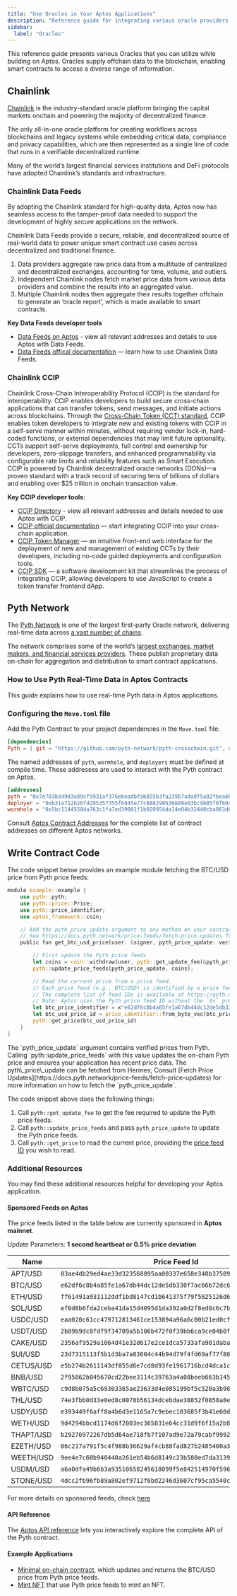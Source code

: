 ```yaml
---
title: "Use Oracles in Your Aptos Applications"
description: "Reference guide for integrating various oracle providers like Pyth Network to access off-chain data in smart contracts."
sidebar:
  label: "Oracles"
---
```



This reference guide presents various Oracles that you can utilize while building on Aptos. Oracles supply offchain data to the blockchain, enabling smart contracts to access a diverse range of information.

## Chainlink 

[Chainlink](https://chain.link/) is the industry-standard oracle platform bringing the capital markets onchain and powering the majority of decentralized finance. 

The only all-in-one oracle platform for creating workflows across blockchains and legacy systems while embedding critical data, compliance and privacy capabilities, which are then represented as a single line of code that runs in a verifiable decentralized runtime.

Many of the world’s largest financial services institutions and DeFi protocols have adopted Chainlink’s standards and infrastructure.

### Chainlink Data Feeds

By adopting the Chainlink standard for high-quality data, Aptos now has seamless access to the tamper-proof data needed to support the development of highly secure applications on the network.

Chainlink Data Feeds provide a secure, reliable, and decentralized source of real-world data to power unique smart contract use cases across decentralized and traditional finance.

1. Data providers aggregate raw price data from a multitude of centralized and decentralized exchanges, accounting for time, volume, and outliers.
2. Independent Chainlink nodes fetch market price data from various data providers and combine the results into an aggregated value.
3. Multiple Chainlink nodes then aggregate their results together offchain to generate an ‘oracle report’, which is made available to smart contracts. 

**Key Data Feeds developer tools**
- [Data Feeds on Aptos](https://docs.chain.link/data-feeds/price-feeds/addresses?page=1&testnetPage=1&network=aptos) - view all relevant addresses and details to use Aptos with Data Feeds.
- [Data Feeds offical documentation](https://data.chain.link/feeds) — learn how to use Chainlink Data Feeds.

### Chainlink CCIP

Chainlink Cross-Chain Interoperability Protocol (CCIP) is the standard for interoperability. CCIP enables developers to build secure cross-chain applications that can transfer tokens, send messages, and initiate actions across blockchains. Through the [Cross-Chain Token (CCT) standard](https://blog.chain.link/ccip-v-1-5-upgrade/), CCIP enables token developers to integrate new and existing tokens with CCIP in a self-serve manner within minutes, without requiring vendor lock-in, hard-coded functions, or external dependencies that may limit future optionality. CCTs support self-serve deployments, full control and ownership for developers, zero-slippage transfers, and enhanced programmability via configurable rate limits and reliability features such as Smart Execution. CCIP is powered by Chainlink decentralized oracle networks (DONs)—a proven standard with a track record of securing tens of billions of dollars and enabling over $25 trillion in onchain transaction value.

**Key CCIP developer tools**:
- [CCIP Directory](https://docs.chain.link/ccip/directory/mainnet/chain/aptos-mainnet) - view all relevant addresses and details needed to use Aptos with CCIP.
- [CCIP official documentation](https://docs.chain.link/ccip) — start integrating CCIP into your cross-chain application.
- [CCIP Token Manager](https://tokenmanager.chain.link/) — an intuitive front-end web interface for the deployment of new and management of existing CCTs by their developers, including no-code guided deployments and configuration tools. 
- [CCIP SDK](https://docs.chain.link/ccip/ccip-javascript-sdk) — a software development kit that streamlines the process of integrating CCIP, allowing developers to use JavaScript to create a token transfer frontend dApp. 

## Pyth Network

The [Pyth Network](https://pyth.network/) is one of the largest first-party Oracle network, delivering real-time data across [a vast number of chains](https://docs.pyth.network/price-feeds/contract-addresses).

The network comprises some of the world’s [largest exchanges, market makers, and financial services providers](https://pyth.network/publishers). These publish proprietary data on-chain for aggregation and distribution to smart contract applications.

### How to Use Pyth Real-Time Data in Aptos Contracts

This guide explains how to use real-time Pyth data in Aptos applications.

### Configuring the `Move.toml` file

Add the Pyth Contract to your project dependencies in the `Move.toml` file:

```toml copy
[dependencies]
Pyth = { git = "https://github.com/pyth-network/pyth-crosschain.git", subdir = "target_chains/aptos/contracts", rev = "main" }
```

The named addresses of `pyth`, `wormhole`, and `deployers` must be defined at compile time. These addresses are used to interact with the Pyth contract on Aptos.

```toml copy
[addresses]
pyth = "0x7e783b349d3e89cf5931af376ebeadbfab855b3fa239b7ada8f5a92fbea6b387"
deployer = "0xb31e712b26fd295357355f6845e77c888298636609e93bc9b05f0f604049f434"
wormhole = "0x5bc11445584a763c1fa7ed39081f1b920954da14e04b32440cba863d03e19625"
```

Consult [Aptos Contract Addresses](https://docs.pyth.network/price-feeds/contract-addresses/aptos) for the complete list of contract addresses on different Aptos networks.

## Write Contract Code

The code snippet below provides an example module fetching the BTC/USD price from Pyth price feeds:

```rust {21} copy
module example::example {
    use pyth::pyth;
    use pyth::price::Price;
    use pyth::price_identifier;
    use aptos_framework::coin;

    // Add the pyth_price_update argument to any method on your contract that needs to read the Pyth price.
    // See https://docs.pyth.network/price-feeds/fetch-price-updates for more information on how to fetch the pyth_price_update.
    public fun get_btc_usd_price(user: &signer, pyth_price_update: vector<vector<u8>>): Price {

        // First update the Pyth price feeds
        let coins = coin::withdraw(user, pyth::get_update_fee(&pyth_price_update));
        pyth::update_price_feeds(pyth_price_update, coins);

        // Read the current price from a price feed.
        // Each price feed (e.g., BTC/USD) is identified by a price feed ID.
        // The complete list of feed IDs is available at https://pyth.network/developers/price-feed-ids
        // Note: Aptos uses the Pyth price feed ID without the `0x` prefix.
        let btc_price_identifier = x"e62df6c8b4a85fe1a67db44dc12de5db330f7ac66b72dc658afedf0f4a415b43";
        let btc_usd_price_id = price_identifier::from_byte_vec(btc_price_identifier);
        pyth::get_price(btc_usd_price_id)
    }
}

```

<Aside type="note" emoji="ℹ️">
  The `pyth_price_update` argument contains verified prices from Pyth. Calling
  `pyth::update_price_feeds` with this value updates the on-chain Pyth price and
  ensures your application has recent price data. The pyth\_price\_update can be
  fetched from Hermes; Consult [Fetch Price Updates](https://docs.pyth.network/price-feeds/fetch-price-updates) for
  more information on how to fetch the `pyth_price_update`.
</Aside>

The code snippet above does the following things:

1. Call `pyth::get_update_fee` to get the fee required to update the Pyth price feeds.
2. Call `pyth::update_price_feeds` and pass `pyth_price_update` to update the Pyth price feeds.
3. Call `pyth::get_price` to read the current price, providing the [price feed ID](https://pyth.network/developers/price-feed-ids) you wish to read.

### Additional Resources

You may find these additional resources helpful for developing your Aptos application.

#### Sponsored Feeds on Aptos

The price feeds listed in the table below are currently sponsored in **Aptos mainnet**.

Update Parameters: **1 second heartbeat or 0.5% price deviation**

| Name      | Price Feed Id                                                      |
| --------- | ------------------------------------------------------------------ |
| APT/USD   | `03ae4db29ed4ae33d323568895aa00337e658e348b37509f5372ae51f0af00d5` |
| BTC/USD   | `e62df6c8b4a85fe1a67db44dc12de5db330f7ac66b72dc658afedf0f4a415b43` |
| ETH/USD   | `ff61491a931112ddf1bd8147cd1b641375f79f5825126d665480874634fd0ace` |
| SOL/USD   | `ef0d8b6fda2ceba41da15d4095d1da392a0d2f8ed0c6c7bc0f4cfac8c280b56d` |
| USDC/USD  | `eaa020c61cc479712813461ce153894a96a6c00b21ed0cfc2798d1f9a9e9c94a` |
| USDT/USD  | `2b89b9dc8fdf9f34709a5b106b472f0f39bb6ca9ce04b0fd7f2e971688e2e53b` |
| CAKE/USD  | `2356af9529a1064d41e32d617e2ce1dca5733afa901daba9e2b68dee5d53ecf9` |
| SUI/USD   | `23d7315113f5b1d3ba7a83604c44b94d79f4fd69af77f804fc7f920a6dc65744` |
| CETUS/USD | `e5b274b2611143df055d6e7cd8d93fe1961716bcd4dca1cad87a83bc1e78c1ef` |
| BNB/USD   | `2f95862b045670cd22bee3114c39763a4a08beeb663b145d283c31d7d1101c4f` |
| WBTC/USD  | `c9d8b075a5c69303365ae23633d4e085199bf5c520a3b90fed1322a0342ffc33` |
| THL/USD   | `74e3fbb0d33e0ed8c0078b56134dcebdae38852f0858a8ea4de4c5ea7474bd42` |
| USDY/USD  | `e393449f6aff8a4b6d3e1165a7c9ebec103685f3b41e60db4277b5b6d10e7326` |
| WETH/USD  | `9d4294bbcd1174d6f2003ec365831e64cc31d9f6f15a2b85399db8d5000960f6` |
| THAPT/USD | `b29276972267db5d64ae718fb7f107ad9e72a79cabf9992f0e9bc75ad451a7f6` |
| EZETH/USD | `06c217a791f5c4f988b36629af4cb88fad827b2485400a358f3b02886b54de92` |
| WEETH/USD | `9ee4e7c60b940440a261eb54b6d8149c23b580ed7da3139f7f08f4ea29dad395` |
| USDM/USD  | `a6a0dfa49b6b3a93510658245618099f5e842514970f596cf64fad9e0d658193` |
| STONE/USD | `4dcc2fb96fb89a802ef9712f6bd2246d3607cf95ca5540cb24490d37003f8c46` |

For more details on sponsored feeds, check [here](https://docs.pyth.network/price-feeds/sponsored-feeds)

#### API Reference

The [Aptos API reference](https://docs.pyth.network/price-feeds/api-reference/aptos) lets you interactively explore the complete API of the Pyth contract.

#### Example Applications

- [Minimal on-chain contract](https://github.com/pyth-network/pyth-examples/blob/main/price_feeds/aptos/fetch_btc_price/sources/example.move), which updates and returns the BTC/USD price from Pyth price feeds.
- [Mint NFT](https://github.com/pyth-network/pyth-examples/tree/main/price_feeds/aptos/mint_nft) that use Pyth price feeds to mint an NFT.
